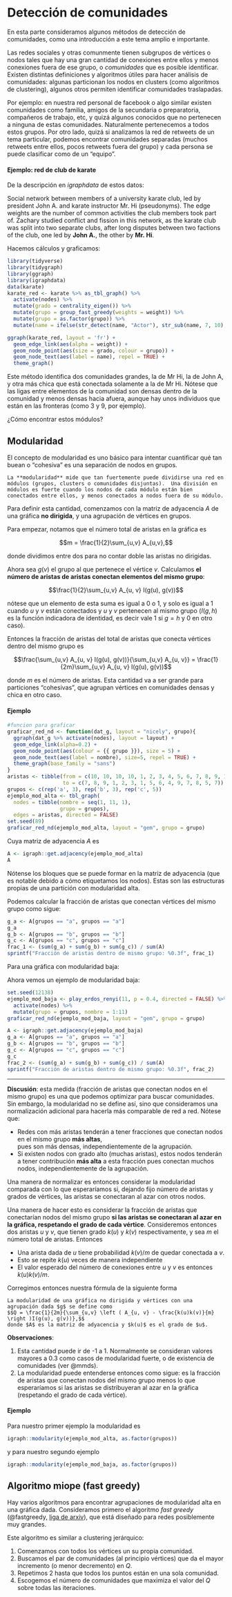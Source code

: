 # Detección de comunidades

En esta parte consideramos algunos métodos de detección de comunidades, como una
introducción a este tema amplio e importante.

Las redes sociales y otras comunmente tienen subgrupos de vértices o nodos
tales que hay una gran cantidad de conexiones entre ellos y menos conexiones
fuera de ese grupo, o *comunidades* que es posible identificar. Existen distintas
definiciones y algoritmos útiles para hacer análisis de comunidades: algunas particionan
los nodos en clusters (como algoritmos de clustering), algunos otros permiten
identificar comunidades traslapadas.

Por ejemplo: en nuestra red personal de facebook o algo similar existen comunidades como
familia, amigos de la secundaria o preparatoria, compañeros de trabajo, etc, y quizá
algunos conocidos que no pertenecen a ninguna de estas comunidades. Naturalmente pertenecemos
a todos estos grupos. Por otro lado, quizá si analizamos la red de retweets de un tema particular,
podemos encontrar comunidades separadas (muchos retweets entre ellos, pocos retweets fuera del grupo)
y cada persona se puede clasificar como de un "equipo".


#### Ejemplo: red de club de karate

De la descripción en *igraphdata* de estos datos:

Social network between members of a university karate club, led by president John A. and karate instructor Mr. Hi (pseudonyms). The edge weights are the number of common activities the club members took part of. Zachary studied conflict and fission in this network, as the karate club was split into two separate clubs, after long disputes between two factions of the club, one led by **John A.**, the other by **Mr. Hi**.

Hacemos cálculos y graficamos:

```r
library(tidyverse)
library(tidygraph)
library(ggraph)
library(igraphdata)
data(karate)
karate_red <- karate %>% as_tbl_graph() %>% 
  activate(nodes) %>% 
  mutate(grado = centrality_eigen()) %>% 
  mutate(grupo = group_fast_greedy(weights = weight)) %>% 
  mutate(grupo = as.factor(grupo)) %>% 
  mutate(name = ifelse(str_detect(name, "Actor"), str_sub(name, 7, 10), name))
```



```r
ggraph(karate_red, layout = 'fr') +
  geom_edge_link(aes(alpha = weight)) +
  geom_node_point(aes(size = grado, colour = grupo)) +
  geom_node_text(aes(label = name), repel = TRUE) +
  theme_graph()
```

Este método identifica dos comunidades grandes, la de Mr Hi, la de John A, y otra más chica
que está conectada solamente a la de Mr Hi. Nótese que las ligas entre elementos de la comunidad
son densas dentro de la comunidad y menos densas hacia afuera, aunque hay unos individuos que están
en las fronteras (como 3 y 9, por ejemplo).

¿Cómo encontrar estos módulos?

## Modularidad

El concepto de modularidad es uno básico para intentar cuantificar qué tan buean o "cohesiva" es una 
separación de nodos en grupos.

```block2
La **modularidad** mide que tan fuertemente puede dividirse una red en módulos (grupos, clusters o comunidades disjuntas).  Una división en módulos es fuerte cuando los nodos de cada módulo están bien conectados entre ellos, y menos conectados a nodos fuera de su módulo.
```

Para definir esta cantidad, comenzamos con la matriz de adyacencia $A$ de una
gráfica **no dirigida**, y una agrupación de vértices en grupos.

Para empezar, notamos que el número total de aristas en la gráfica es

$$m = \frac{1}{2}\sum_{u,v} A_{u,v},$$

donde dividimos entre dos para no contar doble las aristas no dirigidas.

Ahora sea $g(v)$ el grupo al que pertenece el vértice $v$. Calculamos **el número de aristas
de aristas conectan elementos del mismo grupo**:

$$\frac{1}{2}\sum_{u,v} A_{u, v} I(g(u), g(v))$$

nótese que un elemento de esta suma es igual a 0 o 1, y solo es igual a 1 cuando $u$ y $v$ están
conectados y $u$ y $v$ pertenecen al mismo grupo ($I(g,h)$ es la función indicadora de identidad, es decir
vale 1 si $g=h$ y 0 en otro caso).

Entonces la fracción de aristas del total de aristas que conecta vértices dentro del mismo grupo es

$$\frac{\sum_{u,v} A_{u, v} I(g(u), g(v))}{\sum_{u,v} A_{u, v}} = \frac{1}{2m}\sum_{u,v} A_{u, v} I(g(u), g(v))$$

donde $m$ es el número de aristas. Esta cantidad va a ser grande para particiones "cohesivas", que agrupan vértices en comunidades densas y chica en otro caso.

#### Ejemplo {-}

```r
#funcion para graficar
graficar_red_nd <- function(dat_g, layout = "nicely", grupo){
  ggraph(dat_g %>% activate(nodes), layout = layout) +
  geom_edge_link(alpha=0.2) +
  geom_node_point(aes(colour = {{ grupo }}), size = 5) +
  geom_node_text(aes(label = nombre), size=5, repel = TRUE) +
  theme_graph(base_family = "sans")
}
aristas <- tibble(from = c(10, 10, 10, 10, 1, 2, 3, 4, 5, 6, 7, 8, 9, 11, 11),
                  to = c(7, 8, 9, 1, 2, 3, 1, 5, 6, 4, 9, 7, 8, 5, 7))
grupos <- c(rep('a', 3), rep('b', 3), rep('c', 5))
ejemplo_mod_alta <- tbl_graph(
  nodes = tibble(nombre = seq(1, 11, 1), 
                 grupo = grupos), 
  edges = aristas, directed = FALSE)
set.seed(89)
graficar_red_nd(ejemplo_mod_alta, layout = "gem", grupo = grupo)
```

Cuya matriz de adyacencia $A$ es 

```r
A <- igraph::get.adjacency(ejemplo_mod_alta)
A
```

Nótense los bloques que se puede formar en la matriz de adyacencia (que es notable
debido a cómo etiquetamos los nodos). Estas son las estructuras propias de una partición
con modularidad alta. 




Podemos calcular la fracción de aristas que conectan vértices del mismo grupo como sigue:

```r
g_a <- A[grupos == "a", grupos == "a"]
g_a
g_b <- A[grupos == "b", grupos == "b"]
g_c <- A[grupos == "c", grupos == "c"]
frac_1 <- (sum(g_a) + sum(g_b) + sum(g_c)) / sum(A)
sprintf("Fracción de aristas dentro de mismo grupo: %0.3f", frac_1)
```

Para una gráfica con modularidad baja:


Ahora vemos un ejemplo de modularidad baja:

```r
set.seed(12138)
ejemplo_mod_baja <- play_erdos_renyi(11, p = 0.4, directed = FALSE) %>% 
  activate(nodes) %>% 
  mutate(grupo = grupos, nombre = 1:11)
graficar_red_nd(ejemplo_mod_baja, layout = "gem", grupo = grupo)
```


```r
A <- igraph::get.adjacency(ejemplo_mod_baja)
g_a <- A[grupos == "a", grupos == "a"]
g_b <- A[grupos == "b", grupos == "b"]
g_c <- A[grupos == "c", grupos == "c"]
g_c
frac_2 <- (sum(g_a) + sum(g_b) + sum(g_c)) / sum(A)
sprintf("Fracción de aristas dentro de mismo grupo: %0.3f", frac_2)
```

---

**Discusión**: esta medida (fracción de aristas que conectan nodos en el mismo grupo) es una
que podemos optimizar para buscar comunidades. Sin embargo, la modularidad no se define así,
sino que consideramos una normalización adicional para hacerla más comparable de red a red.
Nótese que:

- Redes con más aristas tenderán a tener fracciones que conectan nodos en el mismo grupo **más altas**,  
pues son más densas, independientemente de la agrupación.
- Si existen nodos con grado alto (muchas aristas), estos nodos tenderán a tener contribución **más alta** a esta
fracción pues conectan muchos nodos, independientemente de la agrupación.

Una manera de normalizar es entonces considerar la modularidad comparada con lo que esperaríamos
si, dejando fijo número de aristas y grados de vértices, las aristas se conectaran al azar con otros
nodos.


Una manera de hacer esto es considerar la fracción de aristas que conectarían nodos del mismo 
grupo **si las aristas se conectaran al azar en la gráfica, respetando el grado de
cada vértice**. Consideremos entonces dos aristas
$u$ y $v$, que tienen grado $k(u)$ y $k(v)$ respectivamente, y sea $m$ el número total de aristas. Entonces 

- Una arista dada de $u$ tiene probabilidad $k(v)/m$ de quedar conectada a $v$.
- Esto se repite $k(u)$ veces de manera independiente
- El valor esperado del número de conexiones entre $u$ y $v$ es entonces $k(u)k(v)/m$.

Corregimos entonces nuestra fórmula de la siguiente forma

```block2
La modularidad de una gráfica no dirigida y vértices con una agrupación dada $g$ se define como
$$Q = \frac{1}{2m}{\sum_{u,v} \left ( A_{u, v} - \frac{k(u)k(v)}{m} \right )I(g(u), g(v))},$$
donde $A$ es la matriz de adyacencia y $k(u)$ es el grado de $u$. 
```

**Observaciones**:

1. Esta cantidad puede ir de -1 a 1. Normalmente se consideran valores mayores a 0.3 como
casos de modularidad fuerte, o de existencia de comunidades (ver @mmds).
2. La modularidad puede entenderse entonces como sigue: es la fracción de aristas que conectan nodos
del mismo grupo menos lo que esperaríamos si las aristas se distribuyeran al azar en la gráfica
(respetando el grado de cada vértice).


#### Ejemplo {-}

Para nuestro primer ejemplo la modularidad es

```r
igraph::modularity(ejemplo_mod_alta, as.factor(grupos))
```

y para nuestro segundo ejemplo

```r
igraph::modularity(ejemplo_mod_baja, as.factor(grupos))
```

## Algoritmo miope (fast greedy)

Hay varios algoritmos para encontrar agrupaciones de modularidad alta en una gráfica dada. 
Consideramos primero el algoritmo *fast greedy* (@fastgreedy, [liga de arxiv](https://arxiv.org/abs/cond-mat/0408187)), que está diseñado para redes
posiblemente muy grandes. 

Este algoritmo es similar a clustering jerárquico:

1. Comenzamos con todos los vértices un su propia comunidad.
2. Buscamos el par de comunidades (al principio vértices) que da el mayor incremento (o menor decremento) en $Q$.
3. Repetimos 2 hasta que todos los puntos están en una sola comunidad.
4. Escogemos el número de comunidades que maximiza el valor del $Q$ sobre todas las iteraciones.




